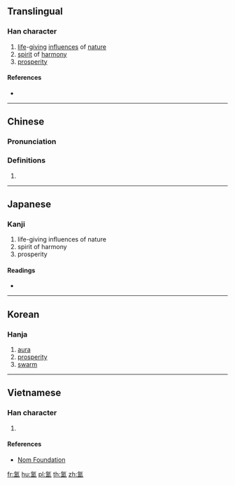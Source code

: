{{character info/new}}
{{also|氲}}
==Translingual==

===Han character===
{{Han char|rn=84|rad=气|as=10|sn=14|four=80117|canj=ONWOT|ids=⿸气𥁕}}

# [[life]]-[[giving]] [[influence]]s of [[nature]]
# [[spirit]] of [[harmony]]
# [[prosperity]]

====References====
* {{Han ref|kx=0600.030|dkj=17075|dj=0992.060|hdz=32013.090|uh=6C33|ud=27699|bh=BA72|bd=47730}}

----

==Chinese==
{{zh-forms|s=氲}}

===Pronunciation===
{{zh-pron
|m=yūn
|c=wan1
|mc=y
|cat=n
}}

===Definitions===
{{zh-hanzi}}

# {{zh-only|氤氳}}

----

==Japanese==

===Kanji===
{{ja-kanji|grade=|rs=气10}}

# life-giving influences of nature
# spirit of harmony
# prosperity

====Readings====
* {{ja-readings|on=[[うん]] (un)|kun=[[さかん]] (sakan)}}

----

==Korean==

===Hanja===
{{ko-hanja|hangeul=온|eumhun=|rv=on|mr=on|y=on}}

# [[aura]]
# [[prosperity]]
# [[swarm]]

----

==Vietnamese==

===Han character===
{{vi-readings|rs=气10| hanviet = [[giầm]], [[rầm]]}}

# {{defn|lang=vi|sort=气10}}

====References====
*[http://nomfoundation.org/common/nom_details.php?codepoint=6c33 Nom Foundation]

[[fr:氳]]
[[hu:氳]]
[[pl:氳]]
[[th:氳]]
[[zh:氳]]